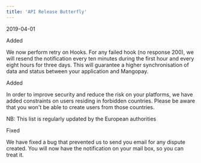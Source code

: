 ```yaml
---  
title: 'API Release Butterfly'  
---  
```

<span class="date">2019-04-01</span>  
  
  
<div class="pill pill-green">Added</div>  
  

We now perform retry on Hooks. For any failed hook (no response 200), we will resend the notification every ten minutes during the first hour and every eight hours for three days. This will guarantee a higher synchronisation of data and status between your application and Mangopay.  
<div class="pill pill-green">Added</div>  
  

In order to improve security and reduce the risk on your platforms, we have added constraints on users residing in forbidden countries. Please be aware that you won't be able to create users from those countries.   

NB: This list is regularly updated by the European authorities  
<div class="pill pill-orange">Fixed</div>  
  

We have fixed a bug that prevented us to send you email for any dispute created. You will now have the notification on your mail box, so you can treat it.